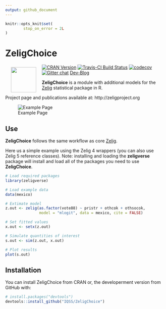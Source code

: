 ```yaml
---
output: github_document
---
```


<!-- README.md is generated from README.Rmd. Please edit that file -->

```r
knitr::opts_knit$set(
        stop_on_error = 2L
)
```

# ZeligChoice

<a href="http://zeligproject.org"><img src="README_files/img/zelig.png" align="left" height="80" vspace="8" hspace="18"></a>

[![CRAN Version](http://www.r-pkg.org/badges/version/ZeligChoice)](http://cran.r-project.org/package=ZeligChoice)
[![Travis-CI Build Status](https://travis-ci.org/IQSS/ZeligChoice.svg?branch=master)](https://travis-ci.org/IQSS/ZeligChoice)
[![codecov](https://codecov.io/gh/IQSS/ZeligChoice/branch/master/graph/badge.svg)](https://codecov.io/gh/IQSS/ZeligChoice)
[![Gitter chat](https://badges.gitter.im/Zelig-dev/gitter.png)](https://gitter.im/Zelig-dev/Lobby?utm_source=share-link&utm_medium=link&utm_campaign=share-link)
[Dev-Blog](https://medium.com/zelig-dev)

**ZeligChoice** is a module with additional models for the
[Zelig](https://github.com/IQSS/Zelig) statistical package in R.

Project page and publications available at: 
http://zeligproject.org


![Example Page](README_files/img/output2.png)

## Use

**ZeligChoice** follows the same workflow as core [Zelig](https://github.com/IQSS/Zelig#zelig-5-workflow-overview).

Here us a simple example using the Zelig 4 wrappers (you can also use Zelig 5
reference classes). Note: installing and loading the **zeligverse** package will
install and load all of the packages you need to use **ZeligChoice**.

```r
# Load required packages
library(zeligverse)

# Load example data
data(mexico)

# Extimate model
z.out <- zelig(as.factor(vote88) ~ pristr + othcok + othsocok,
               model = "mlogit", data = mexico, cite = FALSE)

# Set fitted values
x.out <- setx(z.out)

# Simulate quantities of interest
s.out <- sim(z.out, x.out)

# Plot results
plot(s.out)
```

## Installation

You can install ZeligChoice from CRAN or, the developerment version from GitHub 
with:

```r
# install.packages("devtools")
devtools::install_github("IQSS/ZeligChoice")
```
